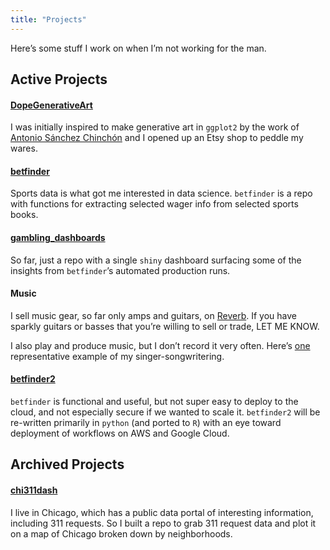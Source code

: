 ```yaml
---
title: "Projects"
---
```


Here's some stuff I work on when I'm not working for the man.

## Active Projects

#### [DopeGenerativeArt](https://www.etsy.com/shop/DopeGenerativeArt)

I was initially inspired to make generative art in `ggplot2` by the work of [Antonio Sánchez Chinchón](https://fronkonstin.com/about/) and I opened up an Etsy shop to peddle my wares.

#### [betfinder](https://github.com/jimtheflash/betfinder)

Sports data is what got me interested in data science. `betfinder` is a repo with functions for extracting selected wager info from selected sports books.

#### [gambling_dashboards](https://github.com/jimtheflash/gambling_dashboards)

So far, just a repo with a single `shiny` dashboard surfacing some of the insights from `betfinder`'s automated production runs.

#### Music

I sell music gear, so far only amps and guitars, on [Reverb](https://reverb.com/shop/jims-gear-bazaar-659). If you have sparkly guitars or basses that you're willing to sell or trade, LET ME KNOW.

I also play and produce music, but I don't record it very often. Here's [one](https://www.youtube.com/watch?v=Eo8eFKuBYFM) representative example of my singer-songwritering.


#### [betfinder2](https://github.com/jimtheflash/betfinder2)

`betfinder` is functional and useful, but not super easy to deploy to the cloud, and not especially secure if we wanted to scale it. `betfinder2` will be re-written primarily in `python` (and ported to `R`) with an eye toward deployment of workflows on AWS and Google Cloud.

## Archived Projects

#### [chi311dash](https://github.com/jimtheflash/chi311dash)

I live in Chicago, which has a public data portal of interesting information, including 311 requests. So I built a repo to grab 311 request data and plot it on a map of Chicago broken down by neighborhoods.